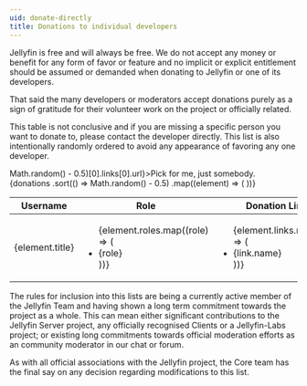 ```yaml
---
uid: donate-directly
title: Donations to individual developers
---
```



Jellyfin is free and will always be free. We do not accept any money or benefit for any form of favor or feature and no implicit or explicit entitlement should be assumed or demanded when donating to Jellyfin or one of its developers.

That said the many developers or moderators accept donations purely as a sign of gratitude for their volunteer work on the project or officially related.

This table is not conclusive and if you are missing a specific person you want to donate to, please contact the developer directly.
This list is also intentionally randomly ordered to avoid any appearance of favoring any one developer.

<Link to={donations.sort(() => Math.random() - 0.5)[0].links[0].url}>Pick for me, just somebody.</Link>

<table>
  <thead>
    <th>Username</th>
    <th>Role</th>
    <th>Donation Links</th>
  </thead>
  <tbody>
    {donations
      .sort(() => Math.random() - 0.5)
      .map((element) => (
        <tr>
          <td>{element.title}</td>
          <td>
            <ul>
              {element.roles.map((role) => (
                <li>{role}</li>
              ))}
            </ul>
          </td>
          <td>
            <ul>
              {element.links.map((link) => (
                <li>
                  <Link to={link.url}>{link.name}</Link>
                </li>
              ))}
            </ul>
          </td>
        </tr>
      ))}
  </tbody>
</table>

The rules for inclusion into this lists are being a currently active member of the Jellyfin Team and having shown a long term commitment towards the project as a whole.
This can mean either significant contributions to the Jellyfin Server project, any officially recognised Clients or a Jellyfin-Labs project; or existing long commitments towards official moderation efforts as an community moderator in our chat or forum.

As with all official associations with the Jellyfin project, the Core team has the final say on any decision regarding modifications to this list.
